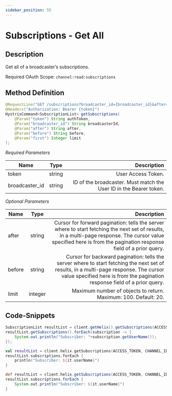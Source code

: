 ```yaml
---
sidebar_position: 55
---
```



# Subscriptions - Get All

## Description

Get all of a broadcaster’s subscriptions.

Required OAuth Scope: `channel:read:subscriptions`

## Method Definition

```java
@RequestLine("GET /subscriptions?broadcaster_id={broadcaster_id}&after={after}&before={before}&first={first}")
@Headers("Authorization: Bearer {token}")
HystrixCommand<SubscriptionList> getSubscriptions(
	@Param("token") String authToken,
	@Param("broadcaster_id") String broadcasterId,
	@Param("after") String after,
	@Param("before") String before,
	@Param("first") Integer limit
);
```

*Required Parameters*

| Name          | Type      | Description  |
| ------------- |:---------:| -----------------:|
| token | string | User Access Token. |
| broadcaster_id | string | ID of the broadcaster. Must match the User ID in the Bearer token. |

*Optional Parameters*

| Name          | Type      | Description  |
| ------------- |:---------:| -----------------:|
| after | string | Cursor for forward pagination: tells the server where to start fetching the next set of results, in a multi-page response. The cursor value specified here is from the pagination response field of a prior query. |
| before | string | Cursor for backward pagination: tells the server where to start fetching the next set of results, in a multi-page response. The cursor value specified here is from the pagination response field of a prior query. |
| limit | integer | Maximum number of objects to return. Maximum: 100. Default: 20. |

## Code-Snippets

<Tabs groupId="code">
<TabItem value="java" label="Java">

```java
SubscriptionList resultList = client.getHelix().getSubscriptions(ACCESS_TOKEN, CHANNEL_ID, null, null,null).execute();
resultList.getSubscriptions().forEach(subscription -> {
	System.out.println("Subscriber: "+subscription.getUserName());
});
```

</TabItem>
<TabItem value="kotlin" label="Kotlin">

```kotlin
val resultList = client.helix.getSubscriptions(ACCESS_TOKEN, CHANNEL_ID, null, null,null).execute()
resultList.subscriptions.forEach {
	println("Subscriber: ${it.userName}")
}
```

</TabItem>
<TabItem value="groovy" label="Groovy">

```groovy
def resultList = client.helix.getSubscriptions(ACCESS_TOKEN, CHANNEL_ID, null, null,null).execute()
resultList.subscriptions.forEach {
	System.out.println("Subscriber: ${it.userName}")
}
```

</TabItem>
</Tabs>

